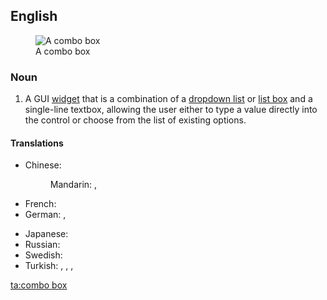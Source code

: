 ==English==
{{wikipedia}}
[[Image:Combo box example.PNG|thumb|A combo box]]

===Noun===
{{en-noun|sg=[[combo]] [[box]]|es}}

# {{graphical user interface}} A GUI [[widget]] that is a combination of a [[dropdown list]] or [[list box]] and a single-line textbox, allowing the user either to type a value directly into the control or choose from the list of existing options.

====Translations====
{{trans-top|GUI widget}}
* Chinese:
*: Mandarin: {{t|zh|組合框|sc=Hani}}, {{t|zh|组合框|tr=zǔhé kuāng|sc=Hani}}
* French: {{t-|fr|boîte combinée|f}}
* German: {{t-|de|Combobox|f}}, {{t-|de|Kombinationsfeld|n}}
{{trans-mid}}
* Japanese: {{t-|ja|コンボボックス|tr=konbobokkusu|sc=Jpan}}
* Russian: {{t-|ru|поле со списком|n|tr=póle so spískom|sc=Cyrl}}
* Swedish: {{t-|sv|kombinationsfält|n}}
* Turkish: {{t-|tr|açılan kutu}}, {{t-|tr|bileşik kutu}}, {{t-|tr|bileşim kutusu}}, {{t-|tr|karma kutu}}
{{trans-bottom}}

[[ta:combo box]]